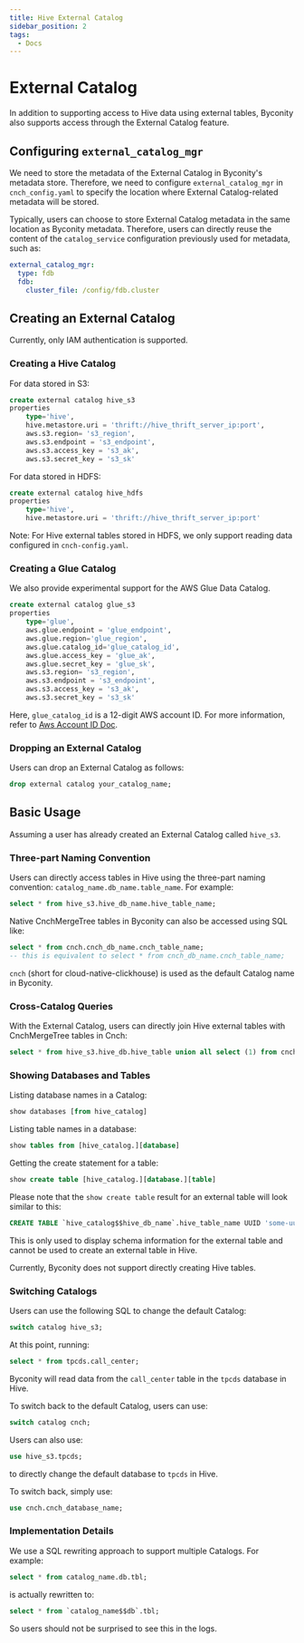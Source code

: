 ```yaml
---
title: Hive External Catalog
sidebar_position: 2
tags:
  - Docs
---
```


# External Catalog

In addition to supporting access to Hive data using external tables, Byconity also supports access through the External Catalog feature.

## Configuring `external_catalog_mgr`

We need to store the metadata of the External Catalog in Byconity's metadata store. Therefore, we need to configure `external_catalog_mgr` in `cnch_config.yaml` to specify the location where External Catalog-related metadata will be stored.

Typically, users can choose to store External Catalog metadata in the same location as Byconity metadata. Therefore, users can directly reuse the content of the `catalog_service` configuration previously used for metadata, such as:

```yaml
external_catalog_mgr:
  type: fdb
  fdb:
    cluster_file: /config/fdb.cluster
```

## Creating an External Catalog

Currently, only IAM authentication is supported.

### Creating a Hive Catalog

For data stored in S3:

```sql
create external catalog hive_s3
properties
    type='hive',
    hive.metastore.uri = 'thrift://hive_thrift_server_ip:port',
    aws.s3.region= 's3_region',
    aws.s3.endpoint = 's3_endpoint',
    aws.s3.access_key = 's3_ak',
    aws.s3.secret_key = 's3_sk'
```

For data stored in HDFS:

```sql
create external catalog hive_hdfs
properties
    type='hive',
    hive.metastore.uri = 'thrift://hive_thrift_server_ip:port'
```

Note: For Hive external tables stored in HDFS, we only support reading data configured in `cnch-config.yaml`.

### Creating a Glue Catalog

We also provide experimental support for the AWS Glue Data Catalog.

```sql
create external catalog glue_s3
properties
    type='glue',
    aws.glue.endpoint = 'glue_endpoint',
    aws.glue.region='glue_region',
    aws.glue.catalog_id='glue_catalog_id',
    aws.glue.access_key = 'glue_ak',
    aws.glue.secret_key = 'glue_sk',
    aws.s3.region= 's3_region',
    aws.s3.endpoint = 's3_endpoint',
    aws.s3.access_key = 's3_ak',
    aws.s3.secret_key = 's3_sk'
```

Here, `glue_catalog_id` is a 12-digit AWS account ID. For more information, refer to [Aws Account ID Doc](https://repost.aws/questions/QUWxpW7KY7RsCj2ttURvb7jQ/get-glue-data-catalog-name-id).

### Dropping an External Catalog

Users can drop an External Catalog as follows:

```sql
drop external catalog your_catalog_name;
```

## Basic Usage

Assuming a user has already created an External Catalog called `hive_s3`.

### Three-part Naming Convention

Users can directly access tables in Hive using the three-part naming convention: `catalog_name.db_name.table_name`. For example:

```sql
select * from hive_s3.hive_db_name.hive_table_name;
```

Native CnchMergeTree tables in Byconity can also be accessed using SQL like:

```sql
select * from cnch.cnch_db_name.cnch_table_name;
-- this is equivalent to select * from cnch_db_name.cnch_table_name;
```

`cnch` (short for cloud-native-clickhouse) is used as the default Catalog name in Byconity.

### Cross-Catalog Queries

With the External Catalog, users can directly join Hive external tables with CnchMergeTree tables in Cnch:

```sql
select * from hive_s3.hive_db.hive_table union all select (1) from cnch.cnch_db.cnch_table;
```

### Showing Databases and Tables

Listing database names in a Catalog:

```sql
show databases [from hive_catalog]
```

Listing table names in a database:

```sql
show tables from [hive_catalog.][database]
```

Getting the create statement for a table:

```sql
show create table [hive_catalog.][database.][table]
```

Please note that the `show create table` result for an external table will look similar to this:

```sql
CREATE TABLE `hive_catalog$$hive_db_name`.hive_table_name UUID 'some-uuid' (--field list-- `cc_call_center_sk` Nullable(Int64), `cc_call_center_id` Nullable(String))) ENGINE = CnchHive(hive_catalog, hive_db_name, hive_table_name) PARTITION BY tuple() SETTINGS endpoint = 'hive_endpoint', ak_id = 's3_ak', ak_secret = 's3_sk', region = 's3_region'
```

This is only used to display schema information for the external table and cannot be used to create an external table in Hive.

Currently, Byconity does not support directly creating Hive tables.

### Switching Catalogs

Users can use the following SQL to change the default Catalog:

```sql
switch catalog hive_s3;
```

At this point, running:

```sql
select * from tpcds.call_center;
```

Byconity will read data from the `call_center` table in the `tpcds` database in Hive.

To switch back to the default Catalog, users can use:

```sql
switch catalog cnch;
```

Users can also use:

```sql
use hive_s3.tpcds;
```

to directly change the default database to `tpcds` in Hive.

To switch back, simply use:

```sql
use cnch.cnch_database_name;
```

### Implementation Details

We use a SQL rewriting approach to support multiple Catalogs. For example:

```sql
select * from catalog_name.db.tbl;
```

is actually rewritten to:

```sql
select * from `catalog_name$$db`.tbl;
```

So users should not be surprised to see this in the logs.